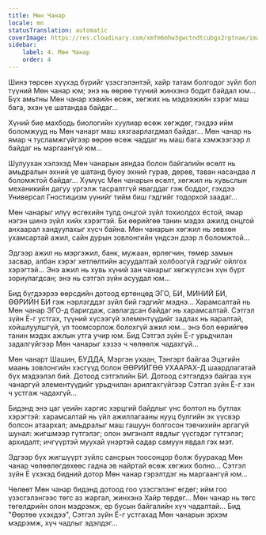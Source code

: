 ```yaml
---
title: Мөн Чанaр
locale: mn
statusTranslation: automatic
coverImage: https://res.cloudinary.com/xmfm6mhw3gwctndtcubgx2rptnae/image/upload/v1740468922/small_cover_tratado_de_psicologia_revolucionaria_a4c0dca4e0.webp
sidebar:
    label: 4. Мөн Чанaр
    order: 4
---
```

Шинэ төрсөн хүүхэд бүрийг үзэсгэлэнтэй, хайр татам болгодог зүйл бол түүний Мөн чанар юм; энэ нь өөрөө түүний жинхэнэ бодит байдал юм... Бүх амьтны Мөн чанар хэвийн өсөж, хөгжих нь мэдээжийн хэрэг маш бага, эхэн үе шатандаа байдаг...

Хүний бие махбодь биологийн хуулиар өсөж хөгждөг, гэхдээ ийм боломжууд нь Мөн чанарт маш хязгаарлагдмал байдаг... Мөн чанар нь ямар ч тусламжгүйгээр өөрөө өсөж чаддаг нь маш бага хэмжээгээр л байдаг нь маргаангүй юм...

Шулуухан хэлэхэд Мөн чанарын аяндаа болон байгалийн өсөлт нь амьдралын эхний үе шатанд буюу эхний гурав, дөрөв, таван насандаа л боломжтой байдаг... Хүмүүс Мөн чанарын өсөлт, хөгжил нь хувьслын механикийн дагуу үргэлж тасралтгүй явагддаг гэж боддог, гэхдээ Универсал Гностицизм үүнийг тийм биш гэдгийг тодорхой заадаг...

Мөн чанарыг илүү өсгөхийн тулд онцгой зүйл тохиолдох ёстой, ямар нэгэн шинэ зүйл хийх хэрэгтэй. Би өөрийгөө танин мэдэх ажилд онцгой анхаарал хандуулахыг хүсч байна. Мөн чанарын хөгжил нь зөвхөн ухамсартай ажил, сайн дурын зовлонгийн үндсэн дээр л боломжтой...

Эдгээр ажил нь мэргэжил, банк, мужаан, өрлөгчин, төмөр замын засвар, албан хэрэг хөтлөлтийн асуудалтай холбоогүй гэдгийг ойлгох хэрэгтэй... Энэ ажил нь хувь хүний ​​зан чанарыг хөгжүүлсэн хүн бүрт зориулагдсан; энэ нь сэтгэл зүйн асуудал юм...

Бид бүгдээрээ өөрсдийн дотоод ертөнцөд ЭГО, БИ, МИНИЙ БИ, ӨӨРИЙН БИ гэж нэрлэгддэг зүйл бий гэдгийг мэднэ... Харамсалтай нь Мөн чанар ЭГО-д баригдаж, савлагдсан байдаг нь харамсалтай. Сэтгэл зүйн Ё-г устгах, түүний хүсээгүй элементүүдийг задлах нь яаралтай, хойшлуулшгүй, үл тоомсорлож болохгүй ажил юм... энэ бол өөрийгөө танин мэдэх ажлын утга учир юм. Бид Сэтгэл зүйн Ё-г урьдчилан задалгүйгээр Мөн чанарыг хэзээ ч чөлөөлж чадахгүй...

Мөн чанарт Шашин, БУДДА, Мэргэн ухаан, Тэнгэрт байгаа Эцэгийн маань зовлонгийн хэсгүүд болон ӨӨРИЙГӨӨ УХААРАХ-Д шаардлагатай бүх мэдээлэл бий. Дотоод сэтгэлийн БИ. Дотоод сэтгэлдээ байгаа хүн чанаргүй элементүүдийг урьдчилан арилгахгүйгээр Сэтгэл зүйн Ё-г хэн ч устгаж чадахгүй...

Бидэнд энэ цаг үеийн харгис хэрцгий байдлыг үнс болтол нь бутлах хэрэгтэй: харамсалтай нь үйл ажиллагааны нууц булгийн эх үүсвэр болсон атаархал; амьдралыг маш гашуун болгосон тэвчихийн аргагүй шунал: жигшмээр гүтгэлэг; олон эмгэнэлт явдлыг үүсгэдэг гүтгэлэг; архидалт; ичгүүртэй муухай үнэртэй садар самуун явдал гэх мэт.

Эдгээр бүх жигшүүрт зүйлс сансрын тоосонцор болж буурахад Мөн чанар чөлөөлөгдөхөөс гадна эв найртай өсөж хөгжих болно... Сэтгэл зүйн Ё үхэхэд бидний дотор Мөн чанар гэрэлтдэг нь маргаангүй юм...

Чөлөөт Мөн чанар бидэнд дотоод гоо үзэсгэлэнг өгдөг; ийм гоо үзэсгэлэнгээс төгс аз жаргал, жинхэнэ Хайр төрдөг... Мөн чанар нь төгс төгөлдрийн олон мэдрэмж, ер бусын байгалийн хүч чадалтай... Бид "Өөртөө үхэхдээ", Сэтгэл зүйн Ё-г устгахад Мөн чанарын эрхэм мэдрэмж, хүч чадлыг эдэлдэг...

